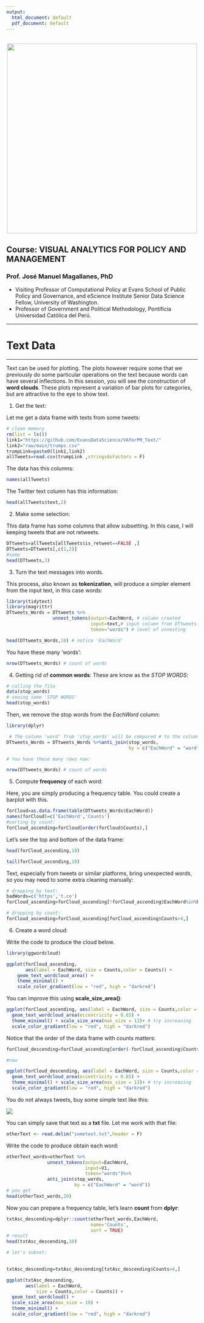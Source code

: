 ```yaml
---
output:
  html_document: default
  pdf_document: default
---
```

<br> 
<center><img src="http://i.imgur.com/sSaOozN.png" width="500"></center>


## Course: VISUAL ANALYTICS FOR POLICY AND MANAGEMENT

### Prof. José Manuel Magallanes, PhD 
* Visiting Professor of Computational Policy at Evans School of Public Policy and Governance, and eScience Institute Senior Data Science Fellow, University of Washington.
* Professor of Government and Political Methodology, Pontificia Universidad Católica del Perú. 


_____


# Text Data
_____


Text can be used for plotting. The plots however require some that we previously   do some particular operations on the text because words can have several inflections. In this session, you will see the construction of **word clouds**. These plots represent a variation of bar plots for categories, but are attractive to the eye to show text.


1. Get the text:

Let me get a data frame with texts from some tweets:

```r
# clean memory
rm(list = ls()) 
link1="https://github.com/EvansDataScience/VAforPM_Text/"
link2="raw/main/trumps.csv"
trumpLink=paste0(link1,link2)
allTweets=read.csv(trumpLink ,stringsAsFactors = F)
```

The data has this columns:

```r
names(allTweets)
```
The Twitter text column has this information:

```r
head(allTweets$text,2)
```


2. Make some selection:

This data frame has some columns that allow subsetting. In this case, I will keeping tweets that are not retweets.

```r
DTtweets=allTweets[allTweets$is_retweet==FALSE ,] 
DTtweets=DTtweets[,c(1,2)]
#some
head(DTtweets,3)
```

3. Turn the text messages into words.

This process, also known as **tokenization**, will produce a simpler element from the input text, in this case words:

```r
library(tidytext) 
library(magrittr) 
DTtweets_Words = DTtweets %>%
                 unnest_tokens(output=EachWord, # column created
                               input=text,# input column from DTtweets
                               token="words") # level of unnesting

head(DTtweets_Words,10) # notice 'EachWord'
```

You have these many 'words':

```r
nrow(DTtweets_Words) # count of words
```


4. Getting rid of **common words**: These are know as the _STOP WORDS_:

```r
# calling the file 
data(stop_words)
# seeing some 'STOP WORDS'  
head(stop_words)
```

Then, we  remove the stop words from the _EachWord_ column:

```r
library(dplyr)

 # The column 'word' from 'stop_words' will be compared # to the column 'EachWord' in 'DTtweets_Words' 
DTtweets_Words = DTtweets_Words %>%anti_join(stop_words,
                                             by = c("EachWord" = "word"))

# You have these many rows now:

nrow(DTtweets_Words) # count of words
```

5. Compute **frequency** of each word:

Here, you are simply producing a frequency table. You could create a barplot with this.

```r
forCloud=as.data.frame(table(DTtweets_Words$EachWord))
names(forCloud)=c('EachWord','Counts')
#sorting by count:
forCloud_ascending=forCloud[order(forCloud$Counts),]
```

Let's see the top and bottom of the data frame:

```r
head(forCloud_ascending,10)
```

```r
tail(forCloud_ascending,10)
```
 
Text, especially from tweets or similar platforms, bring unexpected _words_, so you may need to some extra cleaning manually:
 
```r
# dropping by text:
badWords=c('https','t.co')
forCloud_ascending=forCloud_ascending[!forCloud_ascending$EachWord%in%badWords,]

# dropping by count:
forCloud_ascending=forCloud_ascending[forCloud_ascending$Counts>4,]
```
 



6. Create a word cloud:

Write the code to produce the cloud below.

```r
library(ggwordcloud)

ggplot(forCloud_ascending, 
       aes(label = EachWord, size = Counts,color = Counts)) +
    geom_text_wordcloud_area() +
    theme_minimal() +
    scale_color_gradient(low = "red", high = "darkred")

```

You can improve this using **scale_size_area()**:
```r
ggplot(forCloud_ascending, aes(label = EachWord, size = Counts,color = Counts)) +
  geom_text_wordcloud_area(eccentricity = 0.65) +
  theme_minimal() + scale_size_area(max_size = 13)+ # try increasing
  scale_color_gradient(low = "red", high = "darkred")
```

Notice that the order of the data frame with counts matters:

```r
forCloud_descending=forCloud_ascending[order(-forCloud_ascending$Counts),]

#now

ggplot(forCloud_descending, aes(label = EachWord, size = Counts,color = Counts)) +
  geom_text_wordcloud_area(eccentricity = 0.65) +
  theme_minimal() + scale_size_area(max_size = 13)+ # try increasing
  scale_color_gradient(low = "red", high = "darkred")
```

You do not always tweets, buy some simple text like this:

![](sometext.png)

You can simply save that text as a **txt** file. Let me work with that file:

```r
otherText <- read.delim("sometext.txt",header = F)
```

Write the code to produce obtain each word:
```r
otherText_words=otherText %>%
               unnest_tokens(output=EachWord,
                             input=V1,
                             token="words")%>%
               anti_join(stop_words,
                         by = c("EachWord" = "word"))
# you get
head(otherText_words,20)
```
Now you can prepare a frequency table, let's learn **count** from **dplyr**:
```r
txtAsc_descending=dplyr::count(otherText_words,EachWord,
                               name='Counts',
                               sort = TRUE)
# result
head(txtAsc_descending,10)
```


```r
# let's subset:
               

txtAsc_descending=txtAsc_descending[txtAsc_descending$Counts>4,]

ggplot(txtAsc_descending, 
       aes(label = EachWord, 
           size = Counts,color = Counts)) +
  geom_text_wordcloud() +
  scale_size_area(max_size = 10) +
  theme_minimal() +
  scale_color_gradient(low = "red", high = "darkred")
```


